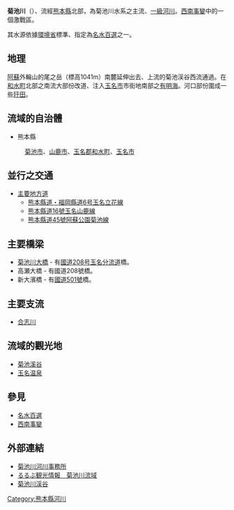 '''菊池川'''（{{jpn|j=菊池川|hg=きくちがわ|rm=Kikuchigawa|f=y}}）、流經[[熊本縣|熊本縣]]北部，為菊池川水系之主流、[[日本一級水系列表|一級河川]]。[[西南事變|西南事變]]中的一個激戰區。

其水源依據[[環境省|環境省]]標準、指定為[[名水百選|名水百選]]之一。

== 地理 ==
[[阿蘇山|阿蘇]]外輪山的尾之岳（標高1041m）南麓延伸出去、上流的菊池渓谷西流通過。在[[和水町|和水町]]北部之南流大部份改道、注入[[玉名市|玉名市]]市街地南部之[[有明海|有明海]]。河口部份圍成一些[[玗田|玗田]]。

== 流域的自治體 ==
*熊本縣
:[[菊池市|菊池市]]、[[山鹿市|山鹿市]]、[[玉名郡|玉名郡]][[和水町|和水町]]、[[玉名市|玉名市]]

== 並行之交通 ==
*[[主要地方道|主要地方道]]
**[[熊本縣道・福岡縣道6号玉名立花線|熊本縣道・福岡縣道6号玉名立花線]]
**[[熊本縣道16號玉名山鹿線|熊本縣道16號玉名山鹿線]]
**[[熊本縣道45號阿蘇公園菊池線|熊本縣道45號阿蘇公園菊池線]]

== 主要橋梁 ==
*[[菊池川大橋|菊池川大橋]] - 有[[國道208号|國道208号]][[玉名分流道|玉名分流道]]橋。
*高瀬大橋 - 有國道208號橋。
*新大濱橋 - 有[[國道501號|國道501號]]橋。

== 主要支流 ==
*[[合志川|合志川]]

== 流域的觀光地 ==
*[[菊池溪谷|菊池溪谷]]
*[[玉名温泉|玉名温泉]]

==參見==
*[[名水百選|名水百選]]
*[[西南事變|西南事變]]

== 外部連結==
*[http://www.qsr.mlit.go.jp/kikuti/ 菊池川河川事務所] {{Wayback|url=http://www.qsr.mlit.go.jp/kikuti/ |date=20210123100552 }}
*[http://www.rurubu.com/Pref/subarea.asp?SubAreaCD=4302 るるぶ観光情報　菊池川流域] {{Wayback|url=http://www.rurubu.com/Pref/subarea.asp?SubAreaCD=4302 |date=20050207102312 }}
*[https://web.archive.org/web/20051125103826/http://kanko.tabimado.net/kanko/go/resource$id=BMKU000007 菊池川渓谷]

{{日本一級水系的河川}}
{{Authority control}}
{{japan-geo-stub}}

[[Category:熊本縣河川|Category:熊本縣河川]]